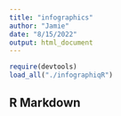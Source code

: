 ```yaml
---
title: "infographics"
author: "Jamie"
date: "8/15/2022"
output: html_document
---
```


```r
require(devtools)
load_all("./infographiqR")
```

## R Markdown

